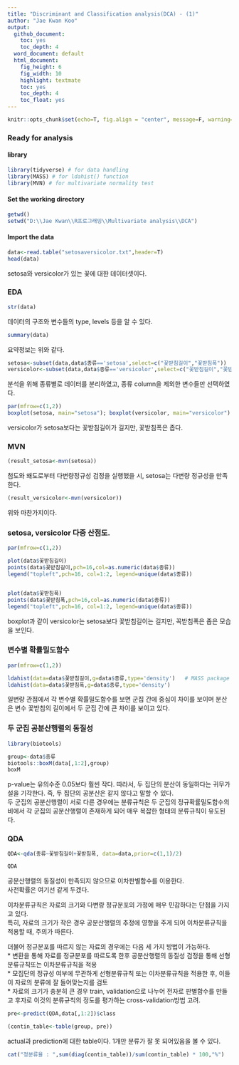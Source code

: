 ```yaml
---
title: "Discriminant and Classification analysis(DCA) - (1)"
author: "Jae Kwan Koo"
output:
  github_document:
    toc: yes
    toc_depth: 4
  word_document: default
  html_document:
    fig_height: 6
    fig_width: 10
    highlight: textmate
    toc: yes
    toc_depth: 4
    toc_float: yes
---  
```


```r
knitr::opts_chunk$set(echo=T, fig.align = "center", message=F, warning=F, fig.height = 5, cache=F, dpi = 300, dev = "png")
```  

### Ready for analysis  

#### library  

```r
library(tidyverse) # for data handling
library(MASS) # for ldahist() function
library(MVN) # for multivariate normality test
```  

#### Set the working directory  

```r
getwd()
setwd("D:\\Jae Kwan\\R프로그래밍\\Multivariate analysis\\DCA")
```  

#### Import the data  

```r
data<-read.table("setosaversicolor.txt",header=T)
head(data)
```  

setosa와 versicolor가 있는 꽃에 대한 데이터셋이다.  

### EDA  

```r
str(data)
```  

데이터의 구조와 변수들의 type, levels 등을 알 수 있다.  

```r
summary(data)
```  

요약정보는 위와 같다.  


```r
setosa<-subset(data,data$종류=='setosa',select=c("꽃받침길이","꽃받침폭"))
versicolor<-subset(data,data$종류=='versicolor',select=c("꽃받침길이","꽃받침폭"))
```  

분석을 위해 종류별로 데이터를 분리하였고, 종류 column을 제외한 변수들만 선택하였다.  

```r
par(mfrow=c(1,2))
boxplot(setosa, main="setosa"); boxplot(versicolor, main="versicolor")
```  

versicolor가 setosa보다는 꽃받침길이가 길지만, 꽃받침폭은 좁다.   

### MVN  

```r
(result_setosa<-mvn(setosa))
```  

첨도와 왜도로부터 다변량정규성 검정을 실행했을 시, setosa는 다변량 정규성을 만족한다.  

```r
(result_versicolor<-mvn(versicolor))
```  

위와 마찬가지이다.  

### setosa, versicolor 다중 산점도.  

```r
par(mfrow=c(1,2))

plot(data$꽃받침길이)
points(data$꽃받침길이,pch=16,col=as.numeric(data$종류))
legend("topleft",pch=16, col=1:2, legend=unique(data$종류))


plot(data$꽃받침폭)
points(data$꽃받침폭,pch=16,col=as.numeric(data$종류))
legend("topleft",pch=16, col=1:2, legend=unique(data$종류))
```  

boxplot과 같이 versicolor는 setosa보다 꽃받침길이는 길지만, 꼭받침폭은 좁은 모습을 보인다.  

### 변수별 확률밀도함수  

```r
par(mfrow=c(1,2))

ldahist(data=data$꽃받침길이,g=data$종류,type='density')   # MASS package for ldahist
ldahist(data=data$꽃받침폭,g=data$종류,type='density')
```  

일변량 관점에서 각 변수별 확률밀도함수를 보면 군집 간에 중심이 차이를 보이며 분산은 변수 꽃받침의 길이에서 두 군집 간에 큰 차이를 보이고 있다.  

### 두 군집 공분산행렬의 동질성  

```r
library(biotools)

group<-data$종류
biotools::boxM(data[,1:2],group)
boxM
```  

p-value는 유의수준 0.05보다 훨씬 작다. 따라서, 두 집단의 분산이 동일하다는 귀무가설을 기각한다. 즉, 두 집단의 공분산은 같지 않다고 말할 수 있다.  
두 군집의 공분산행렬이 서로 다른 경우에는 분류규칙은 두 군집의 정규확률밀도함수의 비에서 각 군집의 공분산행렬이 존재하게 되어 매우 복잡한 형태의 분류규칙이 유도된다.  


### QDA  

```r
QDA<-qda(종류~꽃받침길이+꽃받침폭, data=data,prior=c(1,1)/2)

QDA
```  

공분산행렬의 동질성이 만족되지 않으므로 이차판별함수를 이용한다.  
사전확률은 여기선 같게 두겠다.  

이차분류규칙은 자료의 크기와 다변량 정규분포의 가정에 매우 민감하다는 단점을 가지고 있다.  
특히, 자료의 크기가 작은 경우 공분산행렬의 추정에 영향을 주게 되어 이차분류규칙을 적용할 때, 주의가 따른다.  

더불어 정규분포를 따르지 않는 자료의 경우에는 다음 세 가지 방법이 가능하다.  
* 변환을 통해 자료를 정규분포를 따르도록 한후 공분산행렬의 동질성 검정을 통해 선형분류규칙또는 이차분류규칙을 적용  
* 모집단의 정규성 여부에 무관하게 선형분류규칙 또는 이차분류규칙을 적용한 후, 이들이 자료의 분류에 잘 들어맞는지를 검토  
* 자료의 크기가 충분히 큰 경우 train, validation으로 나누어 전자로 판별함수를 만들고 후자로 이것의 분류규칙의 정도를 평가하는 cross-validation방법 고려.  


```r
pre<-predict(QDA,data[,1:2])$class

(contin_table<-table(group, pre))
```  

actual과 prediction에 대한 table이다. 1개만 분류가 잘 못 되어있음을 볼 수 있다.  

```r
cat("정분류율 : ",sum(diag(contin_table))/sum(contin_table) * 100,"%")
```  





